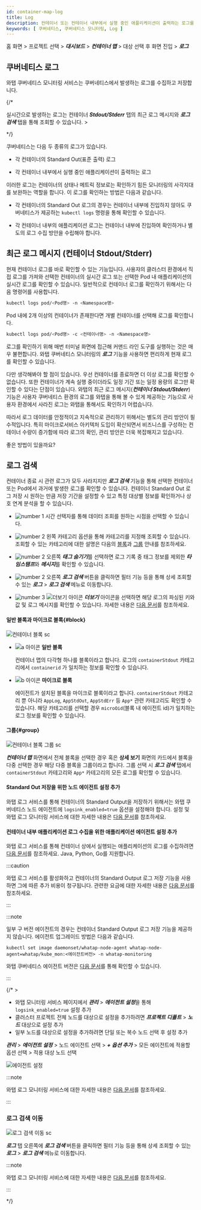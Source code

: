 ```yaml
---
id: container-map-log
title: Log
description: 컨테이너 또는 컨테이너 내부에서 실행 중인 애플리케이션이 출력하는 로그를 바로 확인할 수 있습니다.
keywords: [ 쿠버네티스, 쿠버네티스 모니터링, Log ]
---
```


홈 화면 > 프로젝트 선택 > ***대시보드*** > ***컨테이너 맵*** > 대상 선택 후 <Cmdname sid="BTN07712" className="uitext" /> 화면 진입 > ***로그***

## 쿠버네티스 로그

와탭 쿠버네티스 모니터링 서비스는 쿠버네티스에서 발생하는 로그를 수집하고 저장합니다. 

{/* 

실시간으로 발생하는 로그는 컨테이너 ***Stdout/Stderr*** 탭의 최근 로그 메시지와 ***로그 검색*** 탭을 통해 조회할 수 있습니다. >

*/}

쿠버네티스는 다음 두 종류의 로그가 있습니다.

* 각 컨테이너의 Standard Out(표준 출력) 로그

* 각 컨테이너 내부에서 실행 중인 애플리케이션이 출력하는 로그

이러한 로그는 컨테이너의 상태나 메트릭 정보로는 확인하기 힘든 모니터링의 사각지대를 보완하는 역할을 합니다. 이 로그를 확인하는 방법은 다음과 같습니다.

* 각 컨테이너의 Standard Out 로그의 경우는 컨테이너 내부에 진입하지 않아도 쿠버네티스가 제공하는 `kubectl logs` 명령을 통해 확인할 수 있습니다.

* 각 컨테이너 내부의 애플리케이션 로그는 컨테이너 내부에 진입하여 확인하거나 별도의 로그 수집 방안을 수립해야 합니다.

## 최근 로그 메시지 (컨테이너 Stdout/Stderr)

현재 컨테이너 로그를 바로 확인할 수 있는 기능입니다. 사용자의 클러스터 환경에서 직접 로그를 가져와 선택한 컨테이너의 실시간 로그 또는 선택한 Pod 내 애플리케이션의 실시간 로그를 확인할 수 있습니다. 일반적으로 컨테이너 로그를 확인하기 위해서는 다음 명령어를 사용합니다.

```bash
kubectl logs pod/<Pod명> -n <Namespace명>
```

Pod 내에 2개 이상의 컨테이너가 존재한다면 개별 컨테이너를 선택해 로그를 확인합니다.

```bash
kubectl logs pod/<Pod명> -c <컨테이너명> -n <Namespace명>
```

로그를 확인하기 위해 매번 터미널 화면에 접근해 커맨드 라인 도구를 실행하는 것은 매우 불편합니다. 와탭 쿠버네티스 모니터링의 ***로그*** 기능을 사용하면 편리하게 현재 로그를 확인할 수 있습니다. 

<ImgLang img='k8s-container-log.png' desc='최근 로그 메시지' />

다만 생각해봐야 할 점이 있습니다. 우선 컨테이너를 종료하면 더 이상 로그를 확인할 수 없습니다. 또한 컨테이너가 계속 실행 중이더라도 일정 기간 또는 일정 용량의 로그만 확인할 수 있다는 단점이 있습니다. 와탭의 최근 로그 메시지(***컨테이너 Stdout/Stderr***) 기능은 사용자 쿠버네티스 환경의 로그를 와탭을 통해 볼 수 있게 제공하는 기능으로 사용자 환경에서 사라진 로그는 와탭을 통해서도 확인하기 어렵습니다. 

따라서 로그 데이터를 안정적이고 지속적으로 관리하기 위해서는 별도의 관리 방안이 필수적입니다. 특히 마이크로서비스 아키텍처 도입이 확산되면서 비즈니스를 구성하는 컨테이너 수량이 증가함에 따라 로그의 확인, 관리 방안은 더욱 복잡해지고 있습니다.

좋은 방법이 있을까요?

## 로그 검색

컨테이너 종료 시 관련 로그가 모두 사라지지만 ***로그 검색*** 기능을 통해 선택한 컨테이너 또는 Pod에서 과거에 발생한 로그를 확인할 수 있습니다. 컨테이너 Standard Out 로그 저장 시 원하는 만큼 저장 기간을 설정할 수 있고 특정 대상별 정보를 확인하거나 상호 연계 분석을 할 수 있습니다. 

<ImgLang img='k8s-log-search.png' desc='로그 검색' />

* ![number 1](/img/number-01.png) 시간 선택자를 통해 데이터 조회를 원하는 시점을 선택할 수 있습니다. 

* ![number 2](/img/number-02.png) 왼쪽 카테고리 옵션을 통해 카테고리를 지정해 조회할 수 있습니다. 조회할 수 있는 카테고리에 대한 설명은 다음의 [블록](#block)과 [그룹](#group) 안내를 참조하세요.

* ![number 2](/img/number-02.png) 오른쪽 ***태그 숨기기***를 선택하면 로그 기록 중 태그 정보를 제외한 ***타임스탬프***와 ***메시지***를 확인할 수 있습니다.

* ![number 2](/img/number-02.png) 오른쪽 ***로그 검색*** 버튼을 클릭하면 필터 기능 등을 통해 상세 조회할 수 있는 ***로그*** > ***로그 검색*** 메뉴로 이동합니다. 

* ![number 3](/img/number-03.png) ![더보기 아이콘](/img/ic-caret-right.svg) ***더보기*** 아이콘을 선택하면 해당 로그의 파싱된 키와 값 및 로그 메시지를 확인할 수 있습니다. 자세한 내용은 [다음 문서](../log/log-search)를 참조하세요.

#### 일반 블록과 마이크로 블록{#block}

![컨테이너 블록 sc](/img/k8s-block.png)

* ![a 아이콘](/img/char-a.svg) **일반 블록**

  컨테이너 맵의 다각형 하나를 블록이라고 합니다. 로그의 `containerStdout` 카테고리에서 `containerid` 가 일치하는 정보를 확인할 수 있습니다.

* ![b 아이콘](/img/char-b.svg) **마이크로 블록**

  에이전트가 설치된 블록을 마이크로 블록이라고 합니다. `containerStdout` 카테고리 뿐 아니라 `AppLog`, `AppStdOut`, `AppStdErr` 등 `App*` 관련 카테고리도 확인할 수 있습니다. 해당 카테고리를 선택할 경우 `microOid`(블록 내 에이전트 id)가 일치하는 로그 정보를 확인할 수 있습니다.

#### 그룹{#group}

![컨테이너 블록 그룹 sc](/img/k8s-container-group.png)

***컨테이너 맵*** 화면에서 전체 블록을 선택한 경우 혹은 **상세 보기** 화면의 카드에서 블록을 다중 선택한 경우 해당 다중 블록을 그룹이라고 합니다. 그룹 선택 시 ***로그 검색*** 탭에서 `containerStdout` 카테고리와 `App*` 카테고리의 모든 로그를 확인할 수 있습니다.

#### Standard Out 저장을 위한 노드 에이전트 설정 추가 

와탭 로그 서비스를 통해 컨테이너의 Standard Output을 저장하기 위해서는 와탭 쿠버네티스 노드 에이전트에 `logsink_enabled=true` 옵션을 설정해야 합니다. 설정 및 와탭 로그 모니터링 서비스에 대한 자세한 내용은 [다음 문서](../log/log-k8s#k8s-log-node)를 참조하세요.


#### 컨테이너 내부 애플리케이션 로그 수집을 위한 애플리케이션 에이전트 설정 추가

와탭 로그 서비스를 통해 컨테이너 상에서 실행되는 애플리케이션의 로그를 수집하려면 [다음 문서](../log/log-k8s#k8s-log-app)를 참조하세요. Java, Python, Go를 지원합니다. 

:::caution

와탭 로그 서비스를 활성화하고 컨테이너의 Standard Output 로그 저장 기능을 사용하면 그에 따른 추가 비용이 청구됩니다. 관련한 요금에 대한 자세한 내용은 [다음 문서](https://www.whatap.io/ko/pricing/)를 참조하세요.

:::

:::note

일부 구 버전 에이전트의 경우는 컨테이너 Standard Output 로그 저장 기능을 제공하지 않습니다. 에이전트 업그레이드 방법은 다음과 같습니다.

```bahs title='Agent update'
kubectl set image daemonset/whatap-node-agent whatap-node-agent=whatap/kube_mon:<에이전트버전> -n whatap-monitoring
```

와탭 쿠버네티스 에이전트 버전은 [다음 문서](https://hub.docker.com/r/whatap/kube_mon/tags)를 통해 확인할 수 있습니다.

:::

{/* >

* 와탭 모니터링 서비스 페이지에서 ***관리*** > ***에이전트 설정***을 통해 `logsink_enabled=true` 설정 추가
* 클러스터 프로젝트 전체 노드를 대상으로 설정을 추가하려면 ***프로젝트 디폴트*** > ***노드*** 대상으로 설정 추가
* 일부 노드를 대상으로 설정을 추가하려면 단일 또는 복수 노드 선택 후 설정 추가

***관리*** > ***에이전트 설정*** > 노드 에이전트 선택 > ***+ 옵션 추가*** > 모든 에이전트에 적용할 옵션 선택 > 적용 대상 노드 선택 

![에이전트 설정](https://img.whatap.io/media/images/whatap_kubernetes_container_map_logsink_enabled.png)

:::note

와탭 로그 모니터링 서비스에 대한 자세한 내용은 [다음 문서](../log/introduction)를 참조하세요. 

:::

### 로그 검색 이동

![로그 검색 이동 sc](/img/k8s-log-search-to-log-search.png)

***로그*** 탭 오른쪽에 ***로그 검색*** 버튼을 클릭하면 필터 기능 등을 통해 상세 조회할 수 있는 ***로그*** > ***로그 검색*** 메뉴로 이동합니다. 


:::note

와탭 로그 모니터링 서비스에 대한 자세한 내용은 [다음 문서](../log/introduction)를 참조하세요. 

:::

*/}
